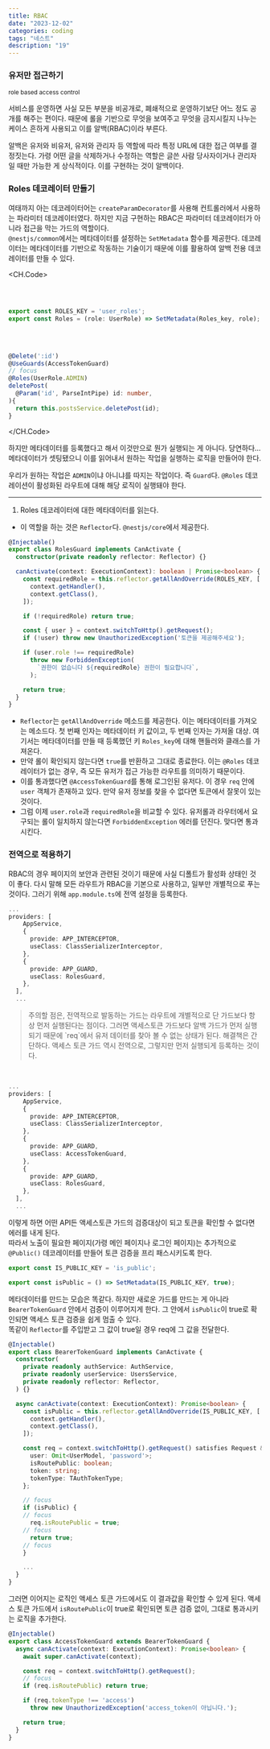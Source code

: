 ```yaml
---
title: RBAC
date: "2023-12-02"
categories: coding
tags: "네스트"
description: "19"
---
```


<HeadingNavigator />

### 유저만 접근하기
<small>role based access control</small>

서비스를 운영하면 사실 모든 부분을 비공개로, 폐쇄적으로 운영하기보단 어느 정도 공개를 해주는 편이다. 때문에 롤을 기반으로 무엇을 보여주고 무엇을 금지시킬지 나누는 케이스 흔하게 사용되고 이를 알백(RBAC)이라 부른다.

알백은 유저와 비유저, 유저와 관리자 등 역할에 따라 특정 URL에 대한 접근 여부를 결정짓는다. 가령 어떤 글을 삭제하거나 수정하는 역할은 글쓴 사람 당사자이거나 관리자일 때만 가능한 게 상식적이다. 이를 구현하는 것이 알백이다.

### Roles 데코레이터 만들기

여태까지 아는 데코레이터어는 `createParamDecorator`를 사용해 컨트롤러에서 사용하는 파라미터 데코레이터였다. 하지만 지금 구현하는 RBAC은 파라미터 데코레이터가 아니라 접근을 막는 가드의 역할이다.  
`@nestjs/common`에서는 메타데이터를 설정하는 `SetMetadata` 함수를 제공한다. 데코레이터는 메타데이터를 기반으로 작동하는 기술이기 때문에 이를 활용하여 알백 전용 데코레이터를 만들 수 있다.

<CH.Code>
```ts rbac.decorator.ts
⁣
⁣
⁣
export const ROLES_KEY = 'user_roles';
export const Roles = (role: UserRole) => SetMetadata(Roles_key, role);
⁣
⁣
⁣
```
```ts posts.controller.ts
@Delete(':id')
@UseGuards(AccessTokenGuard)
// focus
@Roles(UserRole.ADMIN)
deletePost(
  @Param('id', ParseIntPipe) id: number,
){
  return this.postsService.deletePost(id);
}
```
</CH.Code>

하지만 메타데이터를 등록했다고 해서 이것만으로 뭔가 실행되는 게 아니다. 당연하다... 메타데이터가 셋팅됐으니 이를 읽어내서 원하는 작업을 실행하는 로직을 만들어야 한다.

우리가 원하는 작업은 `ADMIN`이냐 아니냐를 따지는 작업이다. 즉 `Guard`다. `@Roles` 데코레이션이 활성화된 라우트에 대해 해당 로직이 실행돼야 한다.

---

1. Roles 데코레이터에 대한 메타데이터를 읽는다.
  - 이 역할을 하는 것은 `Reflector`다. `@nestjs/core`에서 제공한다.
  ```ts roles.guard.ts
  @Injectable()
  export class RolesGuard implements CanActivate {
    constructor(private readonly reflector: Reflector) {}

    canActivate(context: ExecutionContext): boolean | Promise<boolean> {
      const requiredRole = this.reflector.getAllAndOverride(ROLES_KEY, [
        context.getHandler(),
        context.getClass(),
      ]);

      if (!requiredRole) return true;

      const { user } = context.switchToHttp().getRequest();
      if (!user) throw new UnauthorizedException('토큰을 제공해주세요');

      if (user.role !== requiredRole)
        throw new ForbiddenException(
          `권한이 없습니다 ${requiredRole} 권한이 필요합니다`,
        );

      return true;
    }
  }
  ```
  - `Reflector`는 `getAllAndOverride` 메소드를 제공한다. 이는 메타데이터를 가져오는 메소드다. 첫 번째 인자는 메타데이터 키 값이고, 두 번째 인자는 가져올 대상. 여기서는 메타데이터를 만들 때 등록했던 키 `Roles_key`에 대해 핸들러와 클래스를 가져온다.
  - 만약 롤이 확인되지 않는다면 `true`를 반환하고 그대로 종료한다. 이는 `@Roles` 데코레이터가 없는 경우, 즉 모든 유저가 접근 가능한 라우트를 의미하기 때문이다.
  - 이를 통과했다면 `@AccessTokenGuard`를 통해 로그인된 유저다. 이 경우 `req` 안에 `user` 객체가 존재하고 있다. 만약 유저 정보를 찾을 수 없다면 토큰에서 잘못이 있는 것이다.
  - 그럼 이제 `user.role`과 `requiredRole`을 비교할 수 있다. 유저롤과 라우터에서 요구되는 롤이 일치하지 않는다면 `ForbiddenException` 에러를 던진다. 맞다면 통과시킨다.

### 전역으로 적용하기
RBAC의 경우 페이지의 보안과 관련된 것이기 때문에 사실 디폴트가 활성화 상태인 것이 좋다. 다시 말해 모든 라우트가 RBAC을 기본으로 사용하고, 일부만 개별적으로 푸는 것이다. 
그러기 위해 `app.module.ts`에 전역 설정을 등록한다.
```ts app.module.ts
...
providers: [
    AppService,
    {
      provide: APP_INTERCEPTOR,
      useClass: ClassSerializerInterceptor,
    },
    {
      provide: APP_GUARD,
      useClass: RolesGuard,
    },
  ],
  ...
```
> <label className="red" />
> 주의할 점은, 전역적으로 발동하는 가드는 라우트에 개별적으로 단 가드보다 항상 먼저 실행된다는 점이다. 그러면 액세스토큰 가드보다 알백 가드가 먼저 실행되기 때문에 `req`에서 유저 데이터를 찾아 볼 수 없는 상태가 된다.  
> 해결책은 간단하다. 액세스 토큰 가드 역시 전역으로, 그렇지만 먼저 실행되게 등록하는 것이다.
<br />

```ts app.module.ts focus=8:11
...
providers: [
    AppService,
    {
      provide: APP_INTERCEPTOR,
      useClass: ClassSerializerInterceptor,
    },
    {
      provide: APP_GUARD,
      useClass: AccessTokenGuard,
    },
    {
      provide: APP_GUARD,
      useClass: RolesGuard,
    },
  ],
  ...
```
이렇게 하면 어떤 API든 액세스토큰 가드의 검증대상이 되고 토큰을 확인할 수 없다면 에러를 내게 된다.  
따라서 노출이 필요한 페이지(가령 메인 페이지나 로그인 페이지)는 추가적으로 `@Public()` 데코레이터를 만들어 토큰 검증을 프리 패스시키도록 한다.  
```ts public.decorator.ts
export const IS_PUBLIC_KEY = 'is_public';

export const isPublic = () => SetMetadata(IS_PUBLIC_KEY, true);
```

메타데이터를 만드는 모습은 똑같다. 하지만 새로운 가드를 만드는 게 아니라 `BearerTokenGuard` 안에서 검증이 이루어지게 한다. 그 안에서 `isPublic`이 true로 확인되면 액세스 토큰 검증을 쉽게 멈출 수 있다.  
똑같이 `Reflector`를 주입받고 그 값이 true일 경우 req에 그 값을 전달한다.
```ts bearer-token.guard.ts
@Injectable()
export class BearerTokenGuard implements CanActivate {
  constructor(
    private readonly authService: AuthService,
    private readonly userService: UsersService,
    private readonly reflector: Reflector,
  ) {}

  async canActivate(context: ExecutionContext): Promise<boolean> {
    const isPublic = this.reflector.getAllAndOverride(IS_PUBLIC_KEY, [
      context.getHandler(),
      context.getClass(),
    ]);

    const req = context.switchToHttp().getRequest() satisfies Request & {
      user: Omit<UserModel, 'password'>;
      isRoutePublic: boolean;
      token: string;
      tokenType: TAuthTokenType;
    };

    // focus
    if (isPublic) {
    // focus
      req.isRoutePublic = true;
    // focus
      return true;
    // focus
    }

    ...
  }
}
```

그러면 이어지는 로직인 액세스 토큰 가드에서도 이 결과값을 확인할 수 있게 된다. 액세스 토큰 가드에서 `isRoutePublic`이 true로 확인되면 토큰 검증 없이, 그대로 통과시키는 로직을 추가한다.
```ts access-token.guard.ts
@Injectable()
export class AccessTokenGuard extends BearerTokenGuard {
  async canActivate(context: ExecutionContext): Promise<boolean> {
    await super.canActivate(context);

    const req = context.switchToHttp().getRequest();
    // focus
    if (req.isRoutePublic) return true;

    if (req.tokenType !== 'access')
      throw new UnauthorizedException('access_token이 아닙니다.');

    return true;
  }
}
```

